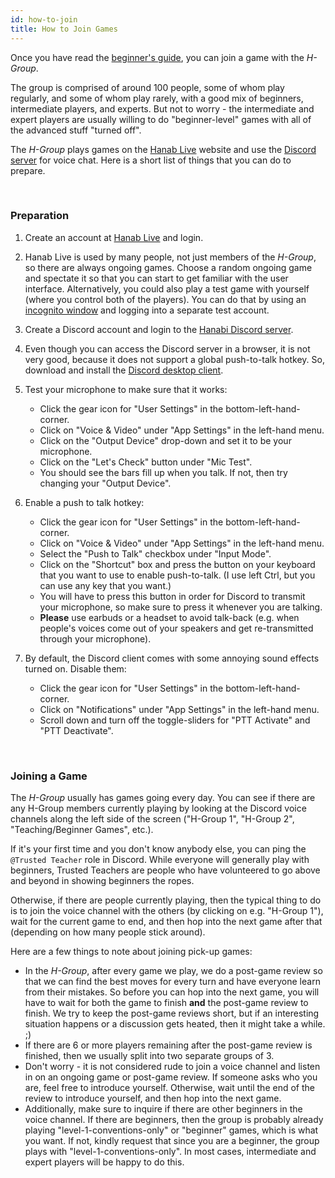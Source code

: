 ```yaml
---
id: how-to-join
title: How to Join Games
---
```


Once you have read the [beginner's guide](beginner), you can join a game with the _H-Group_.

The group is comprised of around 100 people, some of whom play regularly, and some of whom play rarely, with a good mix of beginners, intermediate players, and experts. But not to worry - the intermediate and expert players are usually willing to do "beginner-level" games with all of the advanced stuff "turned off".

The _H-Group_ plays games on the [Hanab Live](https://hanab.live) website and use the [Discord server](https://discord.gg/FADvkJp) for voice chat. Here is a short list of things that you can do to prepare.

<br />

### Preparation

1. Create an account at [Hanab Live](https://hanab.live) and login.

1. Hanab Live is used by many people, not just members of the _H-Group_, so there are always ongoing games. Choose a random ongoing game and spectate it so that you can start to get familiar with the user interface. Alternatively, you could also play a test game with yourself (where you control both of the players). You can do that by using an [incognito window](https://support.google.com/chrome/answer/95464?co=GENIE.Platform%3DDesktop&hl=en) and logging into a separate test account.

1. Create a Discord account and login to the [Hanabi Discord server](https://discord.gg/FADvkJp).

1. Even though you can access the Discord server in a browser, it is not very good, because it does not support a global push-to-talk hotkey. So, download and install the [Discord desktop client](https://discordapp.com/download).

1. Test your microphone to make sure that it works:

   - Click the gear icon for "User Settings" in the bottom-left-hand-corner.
   - Click on "Voice & Video" under "App Settings" in the left-hand menu.
   - Click on the "Output Device" drop-down and set it to be your microphone.
   - Click on the "Let's Check" button under "Mic Test".
   - You should see the bars fill up when you talk. If not, then try changing your "Output Device".

1. Enable a push to talk hotkey:

   - Click the gear icon for "User Settings" in the bottom-left-hand-corner.
   - Click on "Voice & Video" under "App Settings" in the left-hand menu.
   - Select the "Push to Talk" checkbox under "Input Mode".
   - Click on the "Shortcut" box and press the button on your keyboard that you want to use to enable push-to-talk. (I use left Ctrl, but you can use any key that you want.)
   - You will have to press this button in order for Discord to transmit your microphone, so make sure to press it whenever you are talking.
   - **Please** use earbuds or a headset to avoid talk-back (e.g. when people's voices come out of your speakers and get re-transmitted through your microphone).

1. By default, the Discord client comes with some annoying sound effects turned on. Disable them:

   - Click the gear icon for "User Settings" in the bottom-left-hand-corner.
   - Click on "Notifications" under "App Settings" in the left-hand menu.
   - Scroll down and turn off the toggle-sliders for "PTT Activate" and "PTT Deactivate".

<br />

### Joining a Game

The _H-Group_ usually has games going every day. You can see if there are any H-Group members currently playing by looking at the Discord voice channels along the left side of the screen ("H-Group 1", "H-Group 2", "Teaching/Beginner Games", etc.).

If it's your first time and you don't know anybody else, you can ping the `@Trusted Teacher` role in Discord. While everyone will generally play with beginners, Trusted Teachers are people who have volunteered to go above and beyond in showing beginners the ropes.

Otherwise, if there are people currently playing, then the typical thing to do is to join the voice channel with the others (by clicking on e.g. "H-Group 1"), wait for the current game to end, and then hop into the next game after that (depending on how many people stick around).

Here are a few things to note about joining pick-up games:

- In the _H-Group_, after every game we play, we do a post-game review so that we can find the best moves for every turn and have everyone learn from their mistakes. So before you can hop into the next game, you will have to wait for both the game to finish **and** the post-game review to finish. We try to keep the post-game reviews short, but if an interesting situation happens or a discussion gets heated, then it might take a while. ;)
- If there are 6 or more players remaining after the post-game review is finished, then we usually split into two separate groups of 3.
- Don't worry - it is not considered rude to join a voice channel and listen in on an ongoing game or post-game review. If someone asks who you are, feel free to introduce yourself. Otherwise, wait until the end of the review to introduce yourself, and then hop into the next game.
- Additionally, make sure to inquire if there are other beginners in the voice channel. If there are beginners, then the group is probably already playing "level-1-conventions-only" or "beginner" games, which is what you want. If not, kindly request that since you are a beginner, the group plays with "level-1-conventions-only". In most cases, intermediate and expert players will be happy to do this.
